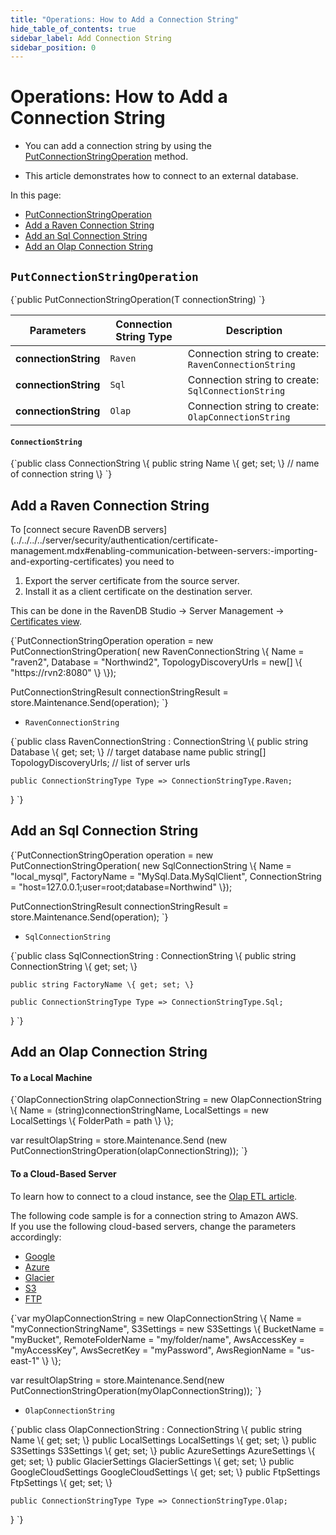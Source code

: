 ---
title: "Operations: How to Add a Connection String"
hide_table_of_contents: true
sidebar_label: Add Connection String
sidebar_position: 0
---




# Operations: How to Add a Connection String
<LanguageSwitcher supportedLanguages={supportedLanguages} />
<LanguageContent language="csharp">


* You can add a connection string by using the [PutConnectionStringOperation](../../../../client-api/operations/maintenance/connection-strings/add-connection-string.mdx#putconnectionstringoperation) method.

* This article demonstrates how to connect to an external database.  

In this page:

* [PutConnectionStringOperation](../../../../client-api/operations/maintenance/connection-strings/add-connection-string.mdx#putconnectionstringoperation)  
* [Add a Raven Connection String](../../../../client-api/operations/maintenance/connection-strings/add-connection-string.mdx#add-a-raven-connection-string)  
* [Add an Sql Connection String](../../../../client-api/operations/maintenance/connection-strings/add-connection-string.mdx#add-an-sql-connection-string)  
* [Add an Olap Connection String](../../../../client-api/operations/maintenance/connection-strings/add-connection-string.mdx#add-an-olap-connection-string)  

## `PutConnectionStringOperation`

<TabItem value="add_connection_string" label="add_connection_string">
<CodeBlock language="csharp">
{`public PutConnectionStringOperation(T connectionString)
`}
</CodeBlock>
</TabItem>

| Parameters | Connection String Type | Description |
| ------------- | ----- | ---- |
| **connectionString** | `Raven` | Connection string to create: `RavenConnectionString` |
| **connectionString** | `Sql` | Connection string to create: `SqlConnectionString` |
| **connectionString** | `Olap` | Connection string to create: `OlapConnectionString` |


#### `ConnectionString`

<TabItem value="connection_string" label="connection_string">
<CodeBlock language="csharp">
{`public class ConnectionString
\{
    public string Name \{ get; set; \} // name of connection string        
\}
`}
</CodeBlock>
</TabItem>





## Add a Raven Connection String

<Admonition type="note" title="Secure servers" id="secure-servers" href="#secure-servers">
 To [connect secure RavenDB servers](../../../../server/security/authentication/certificate-management.mdx#enabling-communication-between-servers:-importing-and-exporting-certificates) 
 you need to 

  1. Export the server certificate from the source server. 
  2. Install it as a client certificate on the destination server.  

 This can be done in the RavenDB Studio -&gt; Server Management -&gt; [Certificates view](../../../../server/security/authentication/certificate-management.mdx#studio-certificates-management-view).
</Admonition>

<TabItem value="add_raven_connection_string" label="add_raven_connection_string">
<CodeBlock language="csharp">
{`PutConnectionStringOperation<RavenConnectionString> operation
    = new PutConnectionStringOperation<RavenConnectionString>(
        new RavenConnectionString
        \{
            Name = "raven2",
            Database = "Northwind2",
            TopologyDiscoveryUrls = new[]
            \{
                "https://rvn2:8080"
            \}
        \});

PutConnectionStringResult connectionStringResult
    = store.Maintenance.Send(operation);
`}
</CodeBlock>
</TabItem>

* `RavenConnectionString` 
<TabItem value="raven_connection_string" label="raven_connection_string">
<CodeBlock language="csharp">
{`public class RavenConnectionString : ConnectionString
\{
    public string Database \{ get; set; \} // target database name
    public string[] TopologyDiscoveryUrls; // list of server urls

    public ConnectionStringType Type => ConnectionStringType.Raven;

\}
`}
</CodeBlock>
</TabItem>





## Add an Sql Connection String

<TabItem value="add_sql_connection_string" label="add_sql_connection_string">
<CodeBlock language="csharp">
{`PutConnectionStringOperation<SqlConnectionString> operation
    = new PutConnectionStringOperation<SqlConnectionString>(
        new SqlConnectionString
        \{
            Name = "local_mysql",
            FactoryName = "MySql.Data.MySqlClient",
            ConnectionString = "host=127.0.0.1;user=root;database=Northwind"
        \});

PutConnectionStringResult connectionStringResult
    = store.Maintenance.Send(operation);
`}
</CodeBlock>
</TabItem>

* `SqlConnectionString` 
<TabItem value="sql_connection_string" label="sql_connection_string">
<CodeBlock language="csharp">
{`public class SqlConnectionString : ConnectionString
\{
    public string ConnectionString \{ get; set; \}

    public string FactoryName \{ get; set; \}

    public ConnectionStringType Type => ConnectionStringType.Sql;

\}
`}
</CodeBlock>
</TabItem>





## Add an Olap Connection String

#### To a Local Machine

<TabItem value="olap_Etl_Connection_String" label="olap_Etl_Connection_String">
<CodeBlock language="csharp">
{`OlapConnectionString olapConnectionString = new OlapConnectionString
\{
    Name = (string)connectionStringName,
    LocalSettings = new LocalSettings
    \{
        FolderPath = path
    \}
\};

var resultOlapString = store.Maintenance.Send
    (new PutConnectionStringOperation<OlapConnectionString>(olapConnectionString));
`}
</CodeBlock>
</TabItem>

#### To a Cloud-Based Server

To learn how to connect to a cloud instance, see the [Olap ETL article](../../../../server/ongoing-tasks/etl/olap.mdx#section-1).  
  
The following code sample is for a connection string to Amazon AWS.  
If you use the following cloud-based servers, change the parameters accordingly:  

- [Google](../../../../server/ongoing-tasks/etl/olap.mdx#section-7)  
- [Azure](../../../../server/ongoing-tasks/etl/olap.mdx#section-6)  
- [Glacier](../../../../server/ongoing-tasks/etl/olap.mdx#section-5)  
- [S3](../../../../server/ongoing-tasks/etl/olap.mdx#section-4)  
- [FTP](../../../../server/ongoing-tasks/etl/olap.mdx#section-3)  



<TabItem value="olap_Etl_AWS_connection_string" label="olap_Etl_AWS_connection_string">
<CodeBlock language="csharp">
{`var myOlapConnectionString = new OlapConnectionString
\{
    Name = "myConnectionStringName",
    S3Settings = new S3Settings
    \{
        BucketName = "myBucket",
        RemoteFolderName = "my/folder/name",
        AwsAccessKey = "myAccessKey",
        AwsSecretKey = "myPassword",
        AwsRegionName = "us-east-1"
    \}
\};

var resultOlapString = store.Maintenance.Send(new PutConnectionStringOperation<OlapConnectionString>(myOlapConnectionString));
`}
</CodeBlock>
</TabItem>

* `OlapConnectionString`
<TabItem value="olap_connection_string_config" label="olap_connection_string_config">
<CodeBlock language="csharp">
{`public class OlapConnectionString : ConnectionString
\{
    public string Name \{ get; set; \}
    public LocalSettings LocalSettings \{ get; set; \}
    public S3Settings S3Settings \{ get; set; \}
    public AzureSettings AzureSettings \{ get; set; \}
    public GlacierSettings GlacierSettings \{ get; set; \}
    public GoogleCloudSettings GoogleCloudSettings \{ get; set; \}
    public FtpSettings FtpSettings \{ get; set; \}

    public ConnectionStringType Type => ConnectionStringType.Olap;
\}
`}
</CodeBlock>
</TabItem>





</LanguageContent>

<!---
### Connection Strings
- [Get](../../../../client-api/operations/maintenance/connection-strings/get-connection-string)
- [Remove](../../../../client-api/operations/maintenance/connection-strings/remove-connection-string)

### ETL (Extract, Transform, Load) Tasks
- [Operations: How to Add ETL](../../../../client-api/operations/maintenance/etl/add-etl)
- [Ongoing Tasks: ETL Basics](../../../../server/ongoing-tasks/etl/basics)

### External Replication
- [External Replication Task](../../../../studio/database/tasks/ongoing-tasks/external-replication-task)
- [How Replication Works](../../../../server/clustering/replication/replication)


-->